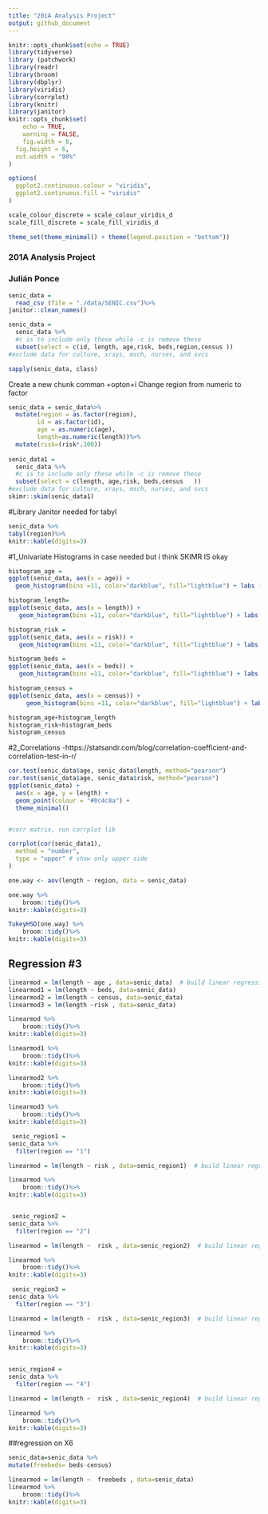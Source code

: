 ```yaml
---
title: "201A Analysis Project"
output: github_document
---
```

```r
knitr::opts_chunk$set(echo = TRUE)
library(tidyverse)
library (patchwork)
library(readr)
library(broom)
library(dbplyr)
library(viridis)
library(corrplot)
library(knitr)
library(janitor)
knitr::opts_chunk$set(
	echo = TRUE,
	warning = FALSE,
	fig.width = 8, 
  fig.height = 6,
  out.width = "90%"
)

options(
  ggplot2.continuous.colour = "viridis",
  ggplot2.continuous.fill = "viridis"
)

scale_colour_discrete = scale_colour_viridis_d
scale_fill_discrete = scale_fill_viridis_d

theme_set(theme_minimal() + theme(legend.position = "bottom"))
```

### 201A Analysis Project 

### Julián Ponce


``` r
senic_data =
  read_csv (file = "./data/SENIC.csv")%>%
janitor::clean_names()

senic_data =
  senic_data %>%
  #c is to include only these while -c is remove these
  subset(select = c(id, length, age,risk, beds,region,census ))
#exclude data for culture, xrays, msch, nurses, and svcs 


```


```r
sapply(senic_data, class)
```

Create a new chunk comman +opton+i 
Change region from numeric to factor 
```r
senic_data = senic_data%>%
  mutate(region = as.factor(region), 
        id = as.factor(id),
        age = as.numeric(age),
        length=as.numeric(length))%>%
  mutate(risk=(risk*.100))
  
senic_data1 =
  senic_data %>%
  #c is to include only these while -c is remove these
  subset(select = c(length, age,risk, beds,census   ))
#exclude data for culture, xrays, msch, nurses, and svcs 
skimr::skim(senic_data1) 
```

#Library Janitor needed for tabyl
```r

senic_data %>%
tabyl(region)%>%
knitr::kable(digits=3)
```

#1_Univariate
Histograms in case needed but i think SKIMR IS okay
```r

histogram_age =
ggplot(senic_data, aes(x = age)) + 
  geom_histogram(bins =11, color="darkblue", fill="lightblue") + labs (title = "Figure 1.Age Distribution", x="Age", y ="Count") 

histogram_length=
ggplot(senic_data, aes(x = length)) + 
   geom_histogram(bins =11, color="darkblue", fill="lightblue") + labs (title = "Figure 2.Length of Stay Distribution", x="Length of Stay(Days)", y ="Count") 

histogram_risk =
ggplot(senic_data, aes(x = risk)) + 
   geom_histogram(bins =11, color="darkblue", fill="lightblue") + labs (title = "Figure 3.Infection Distribution", x="Infection Risk(Years)", y ="Count") 

histogram_beds =
ggplot(senic_data, aes(x = beds)) + 
   geom_histogram(bins =11, color="darkblue", fill="lightblue") + labs (title = "Figure 4. Bed Distribution", x="Number of Beds", y ="Count") 

histogram_census =
ggplot(senic_data, aes(x = census)) + 
     geom_histogram(bins =11, color="darkblue", fill="lightblue") + labs (title = "Figure 5.Census Distribution", x="Average Number of Hospital Patients Per Day", y ="Count") 

histogram_age+histogram_length
histogram_risk+histogram_beds
histogram_census
```

#2_Correlations -https://statsandr.com/blog/correlation-coefficient-and-correlation-test-in-r/

```r

cor.test(senic_data$age, senic_data$length, method="pearson")
cor.test(senic_data$age, senic_data$risk, method="pearson")
ggplot(senic_data) +
  aes(x = age, y = length) +
  geom_point(colour = "#0c4c8a") +
  theme_minimal()


#corr matrix, run corrplot lib 

corrplot(cor(senic_data1),
  method = "number",
  type = "upper" # show only upper side
)

```


```r


one.way <- aov(length ~ region, data = senic_data)

one.way %>%  
    broom::tidy()%>% 
knitr::kable(digits=3)

TukeyHSD(one.way) %>% 
    broom::tidy()%>% 
knitr::kable(digits=3)
```

## Regression #3
```r

linearmod = lm(length ~ age , data=senic_data)  # build linear regression model on full data
linearmod1 = lm(length ~ beds, data=senic_data)
linearmod2 = lm(length ~ census, data=senic_data) 
linearmod3 = lm(length ~risk , data=senic_data) 

linearmod %>%  
    broom::tidy()%>% 
knitr::kable(digits=3)

linearmod1 %>%  
    broom::tidy()%>% 
knitr::kable(digits=3)

linearmod2 %>%  
    broom::tidy()%>% 
knitr::kable(digits=3)

linearmod3 %>%  
    broom::tidy()%>% 
knitr::kable(digits=3)
```

```r
 senic_region1 =
senic_data %>% 
  filter(region == "1")

linearmod = lm(length ~ risk , data=senic_region1)  # build linear regression model on full data

linearmod %>%  
    broom::tidy()%>% 
knitr::kable(digits=3)


 senic_region2 =
senic_data %>% 
  filter(region == "2")

linearmod = lm(length ~  risk , data=senic_region2)  # build linear regression model on full data

linearmod %>%  
    broom::tidy()%>% 
knitr::kable(digits=3)

 senic_region3 =
senic_data %>% 
  filter(region == "3")

linearmod = lm(length ~  risk , data=senic_region3)  # build linear regression model on full data

linearmod %>%  
    broom::tidy()%>% 
knitr::kable(digits=3)


senic_region4 =
senic_data %>% 
  filter(region == "4")

linearmod = lm(length ~  risk , data=senic_region4)  # build linear regression model on full data

linearmod %>%  
    broom::tidy()%>% 
knitr::kable(digits=3)
```

##regression on X6
```r
senic_data=senic_data %>% 
mutate(freebeds= beds-census)

linearmod = lm(length ~  freebeds , data=senic_data)  
linearmod %>%  
    broom::tidy()%>% 
knitr::kable(digits=3)
```

